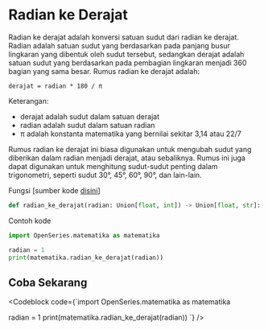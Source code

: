 
# Radian ke Derajat

Radian ke derajat adalah konversi satuan sudut dari radian ke derajat. Radian adalah satuan sudut yang berdasarkan pada panjang busur lingkaran yang dibentuk oleh sudut tersebut, sedangkan derajat adalah satuan sudut yang berdasarkan pada pembagian lingkaran menjadi 360 bagian yang sama besar. Rumus radian ke derajat adalah:

```
derajat = radian * 180 / π
```

Keterangan:

-   derajat adalah sudut dalam satuan derajat
-   radian adalah sudut dalam satuan radian
-   π adalah konstanta matematika yang bernilai sekitar 3,14 atau 22/7

Rumus radian ke derajat ini biasa digunakan untuk mengubah sudut yang diberikan dalam radian menjadi derajat, atau sebaliknya. Rumus ini juga dapat digunakan untuk menghitung sudut-sudut penting dalam trigonometri, seperti sudut 30°, 45°, 60°, 90°, dan lain-lain.

Fungsi [sumber kode [disini](https://github.com/bellshade/OpenSeries/blob/11ea1de5b7cbb8fa09b8b8a1097e5913bb2bdd05/OpenSeries/matematika.py#L7C1-L7C71)]

```python
def radian_ke_derajat(radian: Union[float, int]) -> Union[float, str]:
```

Contoh kode

```python
import OpenSeries.matematika as matematika

radian = 1
print(matematika.radian_ke_derajat(radian))
```

## Coba Sekarang

<Codeblock code={`import OpenSeries.matematika as matematika

radian = 1
print(matematika.radian_ke_derajat(radian))
`} />
